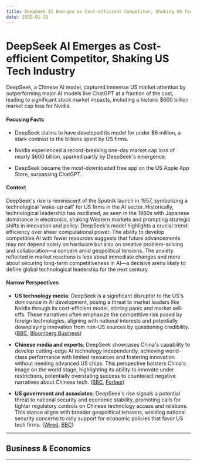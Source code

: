 ```yaml
---
title: DeepSeek AI Emerges as Cost-efficient Competitor, Shaking US Tech Industry
date: 2025-01-31
---
```


# DeepSeek AI Emerges as Cost-efficient Competitor, Shaking US Tech Industry

DeepSeek, a Chinese AI model, captured immense US market attention by outperforming major AI models like ChatGPT at a fraction of the cost, leading to significant stock market impacts, including a historic $600 billion market cap loss for Nvidia.

#### Focusing Facts

- DeepSeek claims to have developed its model for under $6 million, a stark contrast to the billions spent by US firms.

- Nvidia experienced a record-breaking one-day market cap loss of nearly $600 billion, sparked partly by DeepSeek's emergence.

- DeepSeek became the most-downloaded free app on the US Apple App Store, surpassing ChatGPT.

#### Context

DeepSeek's rise is reminiscent of the Sputnik launch in 1957, symbolizing a technological 'wake-up call' for US firms in the AI sector. Historically, technological leadership has oscillated, as seen in the 1980s with Japanese dominance in electronics, shaking Western markets and prompting strategic shifts in innovation and policy. DeepSeek's model highlights a crucial trend: efficiency over sheer computational power. The ability to develop competitive AI with fewer resources suggests that future advancements may not depend solely on hardware but also on creative problem-solving and collaboration—a concern amid geopolitical tensions. The anxiety reflected in market reactions is less about immediate changes and more about securing long-term competitiveness in AI—a decisive arena likely to define global technological leadership for the next century.

#### Narrow Perspectives

- **US technology media**: DeepSeek is a significant disruptor to the US's dominance in AI development, posing a threat to market leaders like Nvidia through its cost-efficient model, stirring panic and market sell-offs. These narratives often emphasize the competitive risk posed by foreign technologies, aligning with national interests and potentially downplaying innovation from non-US sources by questioning credibility. ([BBC](https://www.bbc.com/news/articles/c0qw7z2v1pgo), [Bloomberg Business](https://www.bloomberg.com/news/articles/2025-01-27/what-is-deepseek-r1-and-how-does-china-s-ai-model-compare-to-openai-meta))

- **Chinese media and experts**: DeepSeek showcases China's capability to develop cutting-edge AI technology independently, achieving world-class performance with limited resources and fostering innovation without needing advanced US chips. This perspective bolsters China's image on the world stage, highlighting its ability to innovate under restrictions, potentially overstating success to counteract negative narratives about Chinese tech. ([BBC](https://www.bbc.com/news/articles/c4gpq01rvd4o), [Forbes](https://www.forbes.com/sites/dereksaul/2025/01/27/nvidia-stock-plunges-15-biggest-loss-in-history-as-deepseek-alarm-shakes-ai-darling/))

- **US government and associates**: DeepSeek's rise signals a potential threat to national security and economic stability, promoting calls for tighter regulatory controls on Chinese technology access and relations. This stance aligns with broader geopolitical tensions, wielding national security concerns to rally support for economic policies that favor US tech firms. ([Wired](https://www.wired.com/story/deepseek-ai-china-privacy-data/), [BBC](https://www.bbc.com/news/articles/cd643wx888qo))

---

## Business & Economics

---
